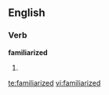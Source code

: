 
==English==

===Verb===
'''familiarized'''

# {{past of|[[familiarize]]}}

[[te:familiarized]]
[[vi:familiarized]]
